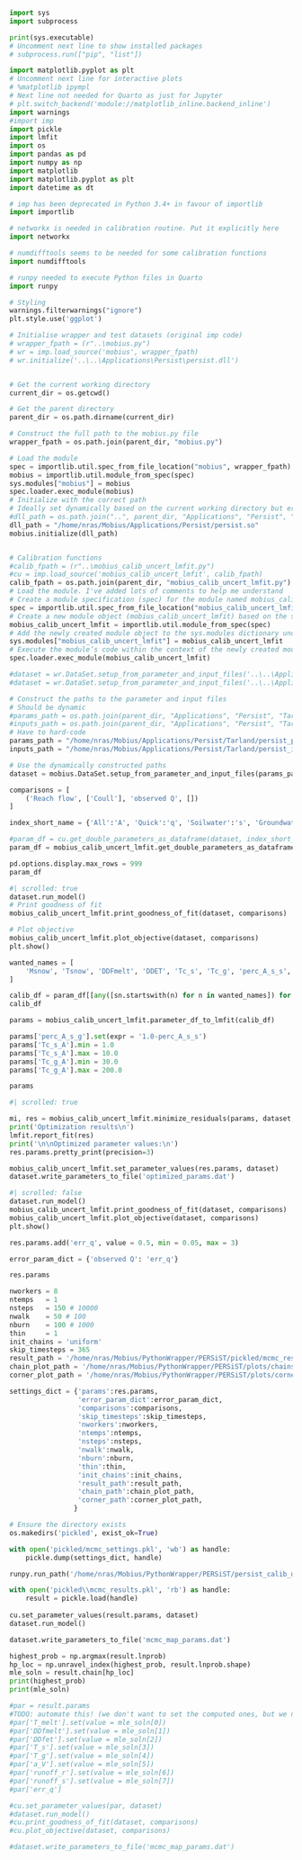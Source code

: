 

```python
import sys
import subprocess

print(sys.executable)
# Uncomment next line to show installed packages
# subprocess.run(["pip", "list"])

```

```python
import matplotlib.pyplot as plt
# Uncomment next line for interactive plots
# %matplotlib ipympl
# Next line not needed for Quarto as just for Jupyter
# plt.switch_backend('module://matplotlib_inline.backend_inline')
import warnings
#import imp
import pickle
import lmfit
import os
import pandas as pd
import numpy as np
import matplotlib
import matplotlib.pyplot as plt
import datetime as dt

# imp has been deprecated in Python 3.4+ in favour of importlib
import importlib

# networkx is needed in calibration routine. Put it explicitly here
import networkx

# numdifftools seems to be needed for some calibration functions
import numdifftools

# runpy needed to execute Python files in Quarto
import runpy

# Styling
warnings.filterwarnings("ignore")
plt.style.use('ggplot')
```

```python
# Initialise wrapper and test datasets (original imp code)
# wrapper_fpath = (r"..\mobius.py")
# wr = imp.load_source('mobius', wrapper_fpath)
# wr.initialize('..\..\Applications\Persist\persist.dll')


# Get the current working directory
current_dir = os.getcwd()

# Get the parent directory
parent_dir = os.path.dirname(current_dir)

# Construct the full path to the mobius.py file
wrapper_fpath = os.path.join(parent_dir, "mobius.py")

# Load the module
spec = importlib.util.spec_from_file_location("mobius", wrapper_fpath)
mobius = importlib.util.module_from_spec(spec)
sys.modules["mobius"] = mobius
spec.loader.exec_module(mobius)
# Initialize with the correct path
# Ideally set dynamically based on the current working directory but error
#dll_path = os.path.join("..", parent_dir, "Applications", "Persist", "persist.dll")
dll_path = "/home/nras/Mobius/Applications/Persist/persist.so"
mobius.initialize(dll_path)


# Calibration functions
#calib_fpath = (r"..\mobius_calib_uncert_lmfit.py")
#cu = imp.load_source('mobius_calib_uncert_lmfit', calib_fpath)
calib_fpath = os.path.join(parent_dir, "mobius_calib_uncert_lmfit.py")
# Load the module. I've added lots of comments to help me understand
# Create a module specification (spec) for the module named mobius_calib_uncert_lmfit from the file located at calib_fpath. The specification contains information about how to load the module.
spec = importlib.util.spec_from_file_location("mobius_calib_uncert_lmfit", calib_fpath)
# Create a new module object (mobius_calib_uncert_lmfit) based on the specification created in the previous step. This module object is essentially an empty container that will be populated with the module’s contents.
mobius_calib_uncert_lmfit = importlib.util.module_from_spec(spec)
# Add the newly created module object to the sys.modules dictionary under the key "mobius_calib_uncert_lmfit". This step is important because it ensures that the module can be imported and accessed by other parts of the code using the standard import mechanism.
sys.modules["mobius_calib_uncert_lmfit"] = mobius_calib_uncert_lmfit
# Execute the module’s code within the context of the newly created module object. It effectively loads the module’s contents (functions, classes, variables, etc.) into the module object, making them available for use.
spec.loader.exec_module(mobius_calib_uncert_lmfit)

```

```python
#dataset = wr.DataSet.setup_from_parameter_and_input_files('..\..\Applications\IncaC\Boyne\persist_params_Boyne.dat', '..\..\Applications\IncaC\Boyne\incac_inputs_Boyne.dat')
#dataset = wr.DataSet.setup_from_parameter_and_input_files('..\..\Applications\Persist\Tarland\persist_params_Tarland.dat', '..\..\Applications\Persist\Tarland\persist_inputs_Tarland.dat')

# Construct the paths to the parameter and input files
# Should be dynamic
#params_path = os.path.join(parent_dir, "Applications", "Persist", "Tarland", "persist_params_Tarland.dat")
#inputs_path = os.path.join(parent_dir, "Applications", "Persist", "Tarland", "persist_inputs_Tarland.dat")
# Have to hard-code
params_path = "/home/nras/Mobius/Applications/Persist/Tarland/persist_params_Tarland.dat"
inputs_path = "/home/nras/Mobius/Applications/Persist/Tarland/persist_inputs_Tarland.dat"

# Use the dynamically constructed paths
dataset = mobius.DataSet.setup_from_parameter_and_input_files(params_path, inputs_path)
```

```python
comparisons = [
    ('Reach flow', ['Coull'], 'observed Q', [])
]
```

```python
index_short_name = {'All':'A', 'Quick':'q', 'Soilwater':'s', 'Groundwater':'g', 'Coull':'r'}

#param_df = cu.get_double_parameters_as_dataframe(dataset, index_short_name=index_short_name)
param_df = mobius_calib_uncert_lmfit.get_double_parameters_as_dataframe(dataset, index_short_name=index_short_name)

pd.options.display.max_rows = 999
param_df
```

```python
#| scrolled: true
dataset.run_model()
# Print goodness of fit
mobius_calib_uncert_lmfit.print_goodness_of_fit(dataset, comparisons)

# Plot objective
mobius_calib_uncert_lmfit.plot_objective(dataset, comparisons)
plt.show()
```

```python
wanted_names = [
    'Msnow', 'Tsnow', 'DDFmelt', 'DDET', 'Tc_s', 'Tc_g', 'perc_A_s_s', 'perc_A_s_g',
]

calib_df = param_df[[any([sn.startswith(n) for n in wanted_names]) for sn in param_df['short_name']]].reset_index(drop=True)
calib_df
```

```python
params = mobius_calib_uncert_lmfit.parameter_df_to_lmfit(calib_df)

params['perc_A_s_g'].set(expr = '1.0-perc_A_s_s')
params['Tc_s_A'].min = 1.0
params['Tc_s_A'].max = 10.0
params['Tc_g_A'].min = 30.0
params['Tc_g_A'].max = 200.0

params
```

```python
#| scrolled: true

mi, res = mobius_calib_uncert_lmfit.minimize_residuals(params, dataset, comparisons, method='nelder', norm=False, skip_timesteps=365)
print('Optimization results\n')
lmfit.report_fit(res)
print('\n\nOptimized parameter values:\n')
res.params.pretty_print(precision=3)

mobius_calib_uncert_lmfit.set_parameter_values(res.params, dataset)
dataset.write_parameters_to_file('optimized_params.dat')
```

```python
#| scrolled: false
dataset.run_model()
mobius_calib_uncert_lmfit.print_goodness_of_fit(dataset, comparisons)
mobius_calib_uncert_lmfit.plot_objective(dataset, comparisons)
plt.show()
```

```python
res.params.add('err_q', value = 0.5, min = 0.05, max = 3)

error_param_dict = {'observed Q': 'err_q'}

res.params
```

```python
nworkers = 8
ntemps   = 1
nsteps   = 150 # 10000
nwalk    = 50 # 100
nburn    = 100 # 1000
thin     = 1
init_chains = 'uniform'
skip_timesteps = 365
result_path = '/home/nras/Mobius/PythonWrapper/PERSiST/pickled/mcmc_results.pkl'
chain_plot_path = '/home/nras/Mobius/PythonWrapper/PERSiST/plots/chains.png'
corner_plot_path = '/home/nras/Mobius/PythonWrapper/PERSiST/plots/corner.png'

settings_dict = {'params':res.params,
                 'error_param_dict':error_param_dict,
                 'comparisons':comparisons,
                 'skip_timesteps':skip_timesteps,
                 'nworkers':nworkers,
                 'ntemps':ntemps,
                 'nsteps':nsteps,
                 'nwalk':nwalk,
                 'nburn':nburn,
                 'thin':thin,
                 'init_chains':init_chains,
                 'result_path':result_path,
                 'chain_path':chain_plot_path,
                 'corner_path':corner_plot_path,                 
                }

# Ensure the directory exists
os.makedirs('pickled', exist_ok=True)

with open('pickled/mcmc_settings.pkl', 'wb') as handle:
    pickle.dump(settings_dict, handle)
```

```python
runpy.run_path('/home/nras/Mobius/PythonWrapper/PERSiST/persist_calib_uncert.py')
```

```python
with open('pickled\\mcmc_results.pkl', 'rb') as handle:
    result = pickle.load(handle)
    
cu.set_parameter_values(result.params, dataset)
dataset.run_model()

dataset.write_parameters_to_file('mcmc_map_params.dat')
```

```python
highest_prob = np.argmax(result.lnprob)
hp_loc = np.unravel_index(highest_prob, result.lnprob.shape)
mle_soln = result.chain[hp_loc]
print(highest_prob)
print(mle_soln)
```

```python
#par = result.params
#TODO: automate this! (we don't want to set the computed ones, but we need them to recompute based on what we set)
#par['T_melt'].set(value = mle_soln[0])
#par['DDfmelt'].set(value = mle_soln[1])
#par['DDfet'].set(value = mle_soln[2])
#par['T_s'].set(value = mle_soln[3])
#par['T_g'].set(value = mle_soln[4])
#par['a_V'].set(value = mle_soln[5])
#par['runoff_r'].set(value = mle_soln[6])
#par['runoff_s'].set(value = mle_soln[7])
#par['err_q']

#cu.set_parameter_values(par, dataset)
#dataset.run_model()
#cu.print_goodness_of_fit(dataset, comparisons)
#cu.plot_objective(dataset, comparisons)

#dataset.write_parameters_to_file('mcmc_map_params.dat')
```


